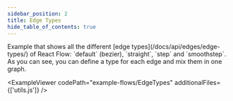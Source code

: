 ```yaml
---
sidebar_position: 2
title: Edge Types
hide_table_of_contents: true
---
```



<ExampleLayout>
Example that shows all the different [edge types](/docs/api/edges/edge-types/) of React Flow: `default` (bezier), `straight`, `step` and `smoothstep`. As you can see, you can define a type for each edge and mix them in one graph.

<ExampleViewer codePath="example-flows/EdgeTypes" additionalFiles={['utils.js']} />
</ExampleLayout>
